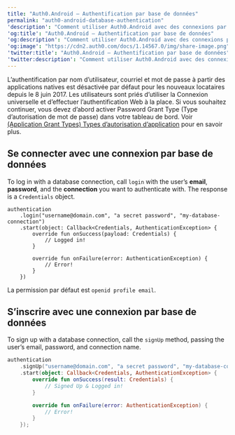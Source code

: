 ---
title: "Auth0.Android – Authentification par base de données"
permalink: "auth0-android-database-authentication"
'description': "Comment utiliser Auth0.Android avec des connexions par base de données"
'og:title': "Auth0.Android – Authentification par base de données"
'og:description': "Comment utiliser Auth0.Android avec des connexions par base de données"
'og:image': "https://cdn2.auth0.com/docs/1.14567.0/img/share-image.png"
'twitter:title': "Auth0.Android – Authentification par base de données"
'twitter:description': "Comment utiliser Auth0.Android avec des connexions par base de données"
---

<Warning>

L’authentification par nom d’utilisateur, courriel et mot de passe à partir des applications natives est désactivée par défaut pour les nouveaux locataires depuis le 8 juin 2017. Les utilisateurs sont priés d’utiliser la Connexion universelle et d’effectuer l’authentification Web à la place. Si vous souhaitez continuer, vous devez d’abord activer Password Grant Type (Type d’autorisation de mot de passe) dans votre tableau de bord. Voir [(Application Grant Types) Types d’autorisation d’application](/docs/fr-ca/get-started/applications/application-grant-types) pour en savoir plus.

</Warning>

## Se connecter avec une connexion par base de données

To log in with a database connection, call `login` with the user’s **email**, **password**, and the **connection** you want to authenticate with. The response is a `Credentials` object.

``` lines
authentication
    .login("username@domain.com", "a secret password", "my-database-connection")
    .start(object: Callback<Credentials, AuthenticationException> {
        override fun onSuccess(payload: Credentials) {
            // Logged in!
        }

        override fun onFailure(error: AuthenticationException) {
            // Error!
        }
    })
```

La permission par défaut est `openid profile email`.

## S’inscrire avec une connexion par base de données

To sign up with a database connection, call the `signUp` method, passing the user’s email, password, and connection name.

```kotlin lines
authentication
    .signUp("username@domain.com", "a secret password", "my-database-connection")
    .start(object: Callback<Credentials, AuthenticationException> {
        override fun onSuccess(result: Credentials) {
            // Signed Up & Logged in!
        }

        override fun onFailure(error: AuthenticationException) {
            // Error!
        }
    });
```


